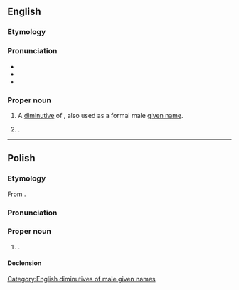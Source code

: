 {{also|rudy|rudý}}
==English==

===Etymology===
{{suffix|en|Rudolph|y}}

===Pronunciation===
* {{IPA|en|/ˈɹuːdi/}}
* {{homophones|en|rudy|rudie}}
* {{rhymes|en|uːdi|s=2}}

===Proper noun===
{{en-proper noun}}

# A [[diminutive]] of {{m|en|Rudolph}}, also used as a formal male [[given name]].
# {{surname|en|nodot=1}}.

[[Category:English diminutives of male given names]]

----

==Polish==

===Etymology===
From {{m|pl|rudy}}.

===Pronunciation===
{{pl-p}}

===Proper noun===
{{pl-proper noun|m-pr}}

# {{surname|pl|nodot=1}}.

====Declension====
{{pl-decl-noun-m-pr}}